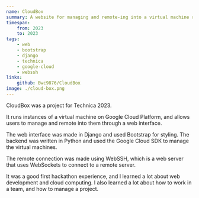 ```yaml
---
name: CloudBox
summary: A website for managing and remote-ing into a virtual machine running in the cloud
timespan:
    from: 2023
    to: 2023
tags:
    - web
    - bootstrap
    - django
    - technica
    - google-cloud
    - webssh
links:
    github: Bwc9876/CloudBox
image: ./cloud-box.png
---
```



CloudBox was a project for <ExtLink href="https://technica-2023.devpost.com/">Technica 2023</ExtLink>.

It runs instances of a virtual machine on Google Cloud Platform, and allows users to manage and remote into them through a web interface.

The web interface was made in Django and used Bootstrap for styling. The backend was written in Python and used the Google Cloud SDK to manage the virtual machines.

The remote connection was made using WebSSH, which is a web server that uses WebSockets to connect to a remote server.

It was a good first hackathon experience, and I learned a lot about web development and cloud computing.
I also learned a lot about how to work in a team, and how to manage a project.
